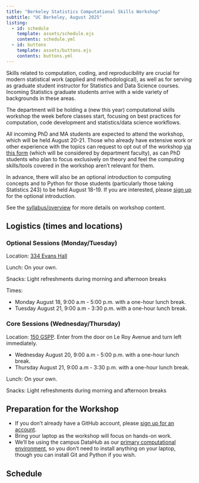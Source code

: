 ```yaml
---
title: "Berkeley Statistics Computational Skills Workshop"
subtitle: "UC Berkeley, August 2025"
listing:
  - id: schedule
    template: assets/schedule.ejs
    contents: schedule.yml
  - id: buttons
    template: assets/buttons.ejs
    contents: buttons.yml
---
```


::: {#buttons}
:::



Skills related to computation, coding, and reproducibility are crucial for modern statistical work (applied and methodological), as well as for serving as graduate student instructor for Statistics and Data Science courses. Incoming Statistics graduate students arrive with a wide variety of backgrounds in these areas.

The department will be holding a (new this year) computational skills workshop the week before classes start, focusing on best practices for computation, code development and statistics/data science workflows.

All incoming PhD and MA students are expected to attend the workshop, which will be held August 20-21. Those who already have extensive work or other experience with the topics can request to opt out of the workshop [via this form](https://docs.google.com/forms/d/e/1FAIpQLSe2CkIszscnRQlKrICz4ZW3G83J4RPkgIHHhr5YegW-xecAPQ/viewform?usp=dialog) (which will be considered by department faculty), as can PhD students who plan to focus exclusively on theory and feel the computing skills/tools covered in the workshop aren't relevant for them.

In advance, there will also be an optional introduction to computing concepts and to Python for those students (particularly those taking Statistics 243) to be held August 18-19. If you are interested, please [sign up](https://docs.google.com/forms/d/e/1FAIpQLSe2CkIszscnRQlKrICz4ZW3G83J4RPkgIHHhr5YegW-xecAPQ/viewform?usp=dialog) for the optional introduction.

See the [syllabus/overview](syllabus.html) for more details on workshop content.

## Logistics (times and locations)

### Optional Sessions (Monday/Tuesday)

Location: [334 Evans Hall](https://www.berkeley.edu/map/evans-hall/)

Lunch: On your own.

Snacks: Light refreshments during morning and afternoon breaks

Times:

 - Monday August 18, 9:00 a.m - 5:00 p.m. with a one-hour lunch break.
 - Tuesday August 21, 9:00 a.m - 3:30 p.m. with a one-hour lunch break.


### Core Sessions (Wednesday/Thursday)

Location: [150 GSPP](https://www.berkeley.edu/map/goldman-school). Enter from the door on Le Roy Avenue and turn left immediately.

 - Wednesday August 20, 9:00 a.m - 5:00 p.m. with a one-hour lunch break.
 - Thursday August 21, 9:00 a.m - 3:30 p.m. with a one-hour lunch break.

Lunch: On your own.

Snacks: Light refreshments during morning and afternoon breaks

## Preparation for the Workshop

- If you don't already have a GitHub account, please [sign up for an account](http://github.com/signup).
- Bring your laptop as the workshop will focus on hands-on work.
- We'll be using the campus DataHub as our [primary computational environment](prep.html), so you don't need to install anything on your laptop, though you can install Git and Python if you wish.


## Schedule

::: {#schedule}
:::

